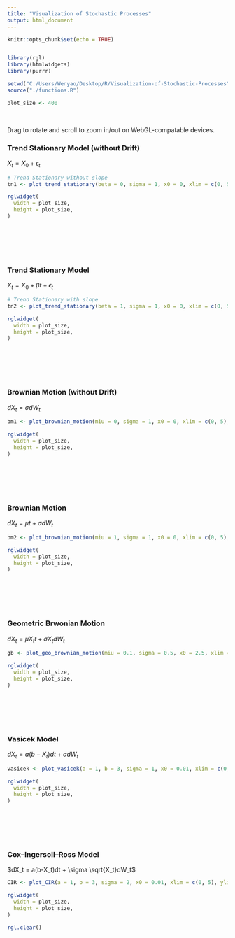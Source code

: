 ```yaml
---
title: "Visualization of Stochastic Processes"
output: html_document
---
```


```r
knitr::opts_chunk$set(echo = TRUE)


library(rgl)
library(htmlwidgets)
library(purrr)

setwd("C:/Users/Wenyao/Desktop/R/Visualization-of-Stochastic-Processes")
source("./functions.R")

plot_size <- 400
```

<br>

Drag to rotate and scroll to zoom in/out on WebGL-compatable devices.  

### Trend Stationary Model (without Drift)
$X_t = X_0 + \epsilon_t$
```r
# Trend Stationary without slope
tn1 <- plot_trend_stationary(beta = 0, sigma = 1, x0 = 0, xlim = c(0, 5), ylim = c(-5, 5), step = 50)

rglwidget(
  width = plot_size,
  height = plot_size,
) 
```

<br><br><br><br>

### Trend Stationary Model
$X_t = X_0 + \beta t + \epsilon_t$
```r
# Trend Stationary with slope
tn2 <- plot_trend_stationary(beta = 1, sigma = 1, x0 = 0, xlim = c(0, 5), ylim = c(-5, 5), step = 50)

rglwidget(
  width = plot_size,
  height = plot_size,
) 
```

<br><br><br><br>
  
### Brownian Motion (without Drift)
$dX_t = \sigma dW_t$
```r
bm1 <- plot_brownian_motion(miu = 0, sigma = 1, x0 = 0, xlim = c(0, 5), ylim = c(-5, 5), step = 50)

rglwidget(
  width = plot_size,
  height = plot_size,
) 
```

<br><br><br><br>

### Brownian Motion
$dX_t = \mu t + \sigma dW_t$
```r
bm2 <- plot_brownian_motion(miu = 1, sigma = 1, x0 = 0, xlim = c(0, 5), ylim = c(-5, 5), step = 50)

rglwidget(
  width = plot_size,
  height = plot_size,
) 
```

<br><br><br><br>

### Geometric Brwonian Motion
$dX_t = \mu X_t t + \sigma X_t dW_t$
```r
gb <- plot_geo_brownian_motion(miu = 0.1, sigma = 0.5, x0 = 2.5, xlim = c(0, 5), ylim = c(-1, 5), step = 50)

rglwidget(
  width = plot_size,
  height = plot_size,
) 
```

<br><br><br><br>

### Vasicek Model
$dX_t = a(b-X_t)dt + \sigma dW_t$
```r
vasicek <- plot_vasicek(a = 1, b = 3, sigma = 1, x0 = 0.01, xlim = c(0, 5), ylim = c(-1, 4), step = 50)

rglwidget(
  width = plot_size,
  height = plot_size,
) 
```

<br><br><br><br>

### Cox–Ingersoll–Ross Model
$dX_t = a(b-X_t)dt + \sigma \sqrt{X_t}dW_t$
```r
CIR <- plot_CIR(a = 1, b = 3, sigma = 2, x0 = 0.01, xlim = c(0, 5), ylim = c(-1, 4), step = 50)

rglwidget(
  width = plot_size,
  height = plot_size,
) 

rgl.clear()
```

<br><br><br><br>
